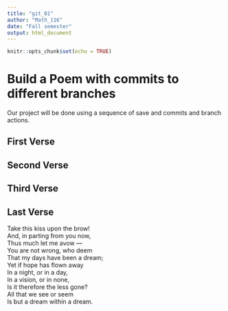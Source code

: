 ```yaml
---
title: "git_01"
author: "Math_116"
date: "Fall semester"
output: html_document
---
```


```r
knitr::opts_chunk$set(echo = TRUE)
```
# Build a Poem with commits to different branches
Our project will be done using a sequence of save and commits and branch actions.
<!-- Do not modify or change any text in "!--" bracketed areas such as this --- these are instructions to
you, if you change any of this the git program will notice it and compromise your git merging strategy !-->

## First Verse 
<!--Put the first five lines of a poem by Lewis Carrol in this section!-->

## Second Verse
<!--Put the first five lines of a poem by Robert Frost here!-->

## Third Verse
<!--Put the first two verses of The Walrus and the Carpenter here!-->

## Last Verse
<!--Put a short poem of your choice 8-20 lines,here!-->

Take this kiss upon the brow!  
And, in parting from you now,  
Thus much let me avow —  
You are not wrong, who deem  
That my days have been a dream;  
Yet if hope has flown away  
In a night, or in a day,  
In a vision, or in none,  
Is it therefore the less gone?    
All that we see or seem  
Is but a dream within a dream.  
